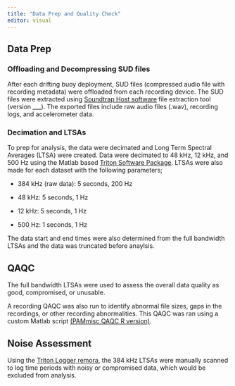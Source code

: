 ```yaml
---
title: "Data Prep and Quality Check"
editor: visual
---
```


## Data Prep

### Offloading and Decompressing SUD files

After each drifting buoy deployment, SUD files (compressed audio file with recording metadata) were offloaded from each recording device. The SUD files were extracted using [Soundtrap Host software](https://www.oceaninstruments.co.nz/downloads/) file extraction tool (version \_\_\_). The exported files include raw audio files (.wav), recording logs, and accelerometer data.

### Decimation and LTSAs

To prep for analysis, the data were decimated and Long Term Spectral Averages (LTSA) were created. Data were decimated to 48 kHz, 12 kHz, and 500 Hz using the Matlab based [Triton Software Package](https://www.cetus.ucsd.edu/technologies_triton.html). LTSAs were also made for each dataset with the following parameters;

-   384 kHz (raw data): 5 seconds, 200 Hz

-   48 kHz: 5 seconds, 1 Hz

-   12 kHz: 5 seconds, 1 Hz

-   500 Hz: 1 seconds, 1 Hz

The data start and end times were also determined from the full bandwidth LTSAs and the data was truncated before anaylsis.

## QAQC

The full bandwidth LTSAs were used to assess the overall data quality as good, compromised, or unusable.

A recording QAQC was also run to identify abnormal file sizes, gaps in the recordings, or other recording abnormalities. This QAQC was ran using a custom Matlab script [(PAMmisc QAQC R version)](https://github.com/TaikiSan21/PAMmisc/blob/main/devel/qaqcFunctions.R).

## Noise Assessment

Using the [Triton Logger remora](https://github.com/MarineBioAcousticsRC/Triton/tree/master/Remoras/Logger), the 384 kHz LTSAs were manually scanned to log time periods with noisy or compromised data, which would be excluded from analysis.
